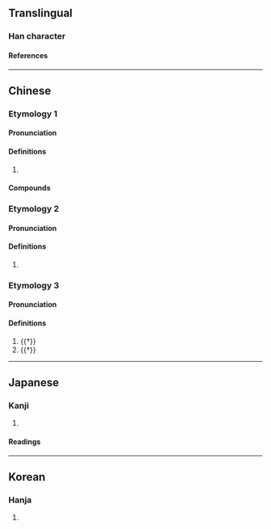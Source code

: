 {{character info}}
==Translingual==

===Han character===
{{Han char|rn=30|rad=口|as=04|sn=7|four=6201|canj=RPP|ids=⿰口比}}

====References====
{{Han ref|kx=0177.240|dkj=03333|dj=0395.060|hdz=10588.030|uh=5421}}

----

==Chinese==
{{zh-forms}}

===Etymology 1===

====Pronunciation====
{{zh-pron
|m=bǐ,bì,1nb=Mainland,2nb=Taiwan
|c=bei2
|mc=
|oc=
|cat=n
}}

====Definitions====
{{zh-hanzi}}

# {{zh-used2|t}}

====Compounds====
{{zh-der|吡喃|吡啶|吡咯|吡嗪|吡唑}}

===Etymology 2===

====Pronunciation====
{{zh-pron
|m=bì
|mc=2
|oc=3
|cat=n
}}

====Definitions====
{{zh-hanzi}}

# {{zh-hg}} {{zh-only|吡吡|[[sound]] of [[bird]]s [[cry]]ing}}

===Etymology 3===

====Pronunciation====
{{zh-pron
|m=bǐ
|mc=1
|oc=2
|cat=v
}}

====Definitions====
{{zh-hanzi}}

# {{†}} {{zh-alt-form|諀|to [[slander]]; to [[vilify]]}}
# {{†}} {{zh-alt-form|比|to [[compare]]}}

----

==Japanese==

===Kanji===
{{ja-kanji|rs=口04}}

# {{rfdef|ja|sort=口04}}

====Readings====
{{ja-readings
|goon=び
|kanon=ひ
|kun=そし-る
}}

----

==Korean==

===Hanja===
{{ko-hanja|hangeul=필|rv=pil|mr=p'il}}

# {{rfdef|ko|sort=口04}}